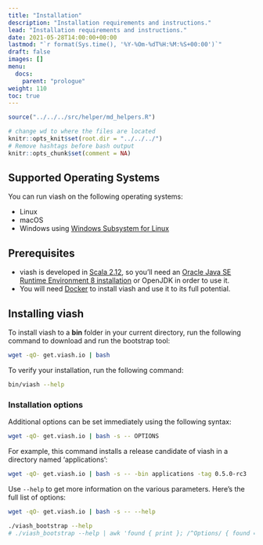 ```yaml
---
title: "Installation"
description: "Installation requirements and instructions."
lead: "Installation requirements and instructions."
date: 2021-05-28T14:00:00+00:00
lastmod: "`r format(Sys.time(), '%Y-%Om-%dT%H:%M:%S+00:00')`"
draft: false
images: []
menu:
  docs:
    parent: "prologue"
weight: 110
toc: true
---
```


```r
source("../../../src/helper/md_helpers.R")

# change wd to where the files are located
knitr::opts_knit$set(root.dir = "../../../") 
# Remove hashtags before bash output
knitr::opts_chunk$set(comment = NA)
```

## Supported Operating Systems

You can run viash on the following operating systems:

- Linux
- macOS
- Windows using [Windows Subsystem for Linux](https://docs.microsoft.com/en-us/windows/wsl/install-win10)

## Prerequisites

- viash is developed in [Scala 2.12](https://www.scala-lang.org/), so you'll need an [Oracle Java SE Runtime Environment 8 installation](https://www.oracle.com/java/technologies/javase-jre8-downloads.html) or OpenJDK in order to use it.
- You will need [Docker](https://docs.docker.com/get-docker/) to install viash and use it to its full potential.

## Installing viash

To install viash to a **bin** folder in your current directory, run the following command to download and run the bootstrap tool:

```bash
wget -qO- get.viash.io | bash
```

To verify your installation, run the following command:

```bash
bin/viash --help

```

### Installation options

Additional options can be set immediately using the following syntax:

```bash
wget -qO- get.viash.io | bash -s -- OPTIONS
```

For example, this command installs a release candidate of viash in a directory named 'applications':

```bash
wget -qO- get.viash.io | bash -s -- -bin applications -tag 0.5.0-rc3
```

Use `--help` to get more information on the various parameters. Here's the full list of options:

```bash
wget -qO- get.viash.io | bash -s -- --help
```

```bash
./viash_bootstrap --help
# ./viash_bootstrap --help | awk 'found { print }; /^Options/ { found = 1 }' | awk '{$1=$1};1'
```
